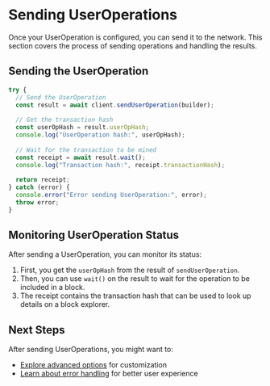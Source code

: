 

# Sending UserOperations

Once your UserOperation is configured, you can send it to the network. This section covers the process of sending operations and handling the results.

## Sending the UserOperation

```typescript
try {
  // Send the UserOperation
  const result = await client.sendUserOperation(builder);
  
  // Get the transaction hash
  const userOpHash = result.userOpHash;
  console.log("UserOperation hash:", userOpHash);
  
  // Wait for the transaction to be mined
  const receipt = await result.wait();
  console.log("Transaction hash:", receipt.transactionHash);
  
  return receipt;
} catch (error) {
  console.error("Error sending UserOperation:", error);
  throw error;
}
```

## Monitoring UserOperation Status

After sending a UserOperation, you can monitor its status:

1. First, you get the `userOpHash` from the result of `sendUserOperation`.
2. Then, you can use `wait()` on the result to wait for the operation to be included in a block.
3. The receipt contains the transaction hash that can be used to look up details on a block explorer.

## Next Steps

After sending UserOperations, you might want to:
- [Explore advanced options](/en/developer-tools/user-op-sdk/advanced-usage) for customization
- [Learn about error handling](/en/developer-tools/user-op-sdk/error-handling) for better user experience



<PageFeedback path="/en/developer-tools/user-op-sdk/sending-user-operations" />
